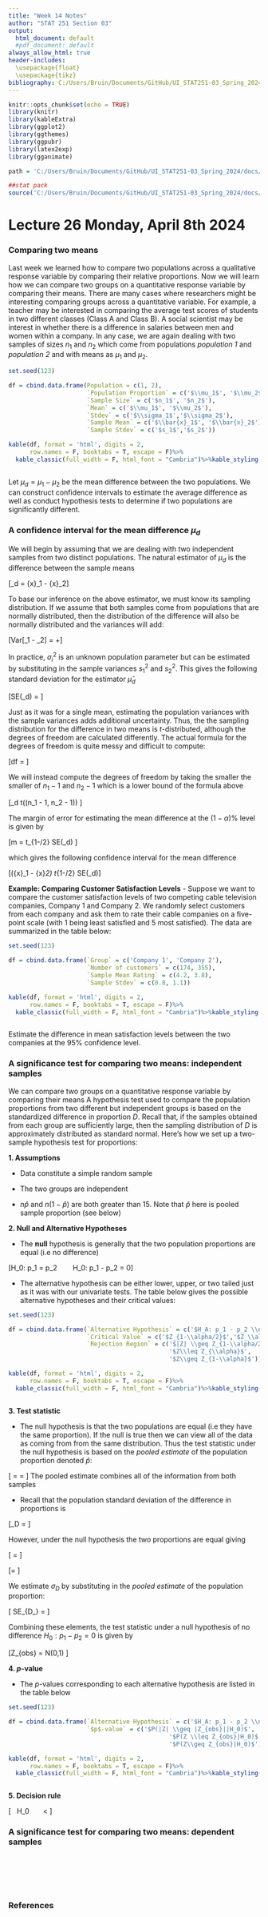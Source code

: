 ```yaml
---
title: "Week 14 Notes"
author: "STAT 251 Section 03"
output:
  html_document: default
  #pdf_document: default
always_allow_html: true
header-includes:
  \usepackage{float}
  \usepackage{tikz}
bibliography: C:/Users/Bruin/Documents/GitHub/UI_STAT251-03_Spring_2024/docs/misc/Week_13_bibs.bib
---
```


```r
knitr::opts_chunk$set(echo = TRUE)
library(knitr)
library(kableExtra)
library(ggplot2)
library(ggthemes)
library(ggpubr)
library(latex2exp)
library(gganimate)

path = 'C:/Users/Bruin/Documents/GitHub/UI_STAT251-03_Spring_2024/docs/Data/'

##stat pack
source('C:/Users/Bruin/Documents/GitHub/UI_STAT251-03_Spring_2024/docs/misc/stat251_tools.R')

```

# Lecture 26 Monday, April 8th 2024
  
### Comparing two means

Last week we learned how to compare two populations across a qualitative response variable by comparing their relative proportions. Now we will learn how we can compare two groups on a quantitative response variable by comparing their means. There are many cases where researchers might be interesting comparing groups across a quantitative variable. For example, a teacher may be interested in comparing the average test scores of students in two different classes (Class A and Class B). A social scientist may be interest in whether there is a difference in salaries between men and women within a company. In any case, we are again dealing with two samples of sizes $n_1$ and $n_2$ which come from populations <i>population 1</i> and <i>population 2</i> and with means as $\mu_1$ and $\mu_2$. 

```r
set.seed(123)

df = cbind.data.frame(Population = c(1, 2),
                      `Population Proportion` = c('$\\mu_1$', '$\\mu_2$'),
                      `Sample Size` = c('$n_1$', '$n_2$'),
                      `Mean` = c('$\\mu_1$', '$\\mu_2$'),
                      `Stdev` = c('$\\sigma_1$','$\\sigma_2$'),
                      `Sample Mean` = c('$\\bar{x}_1$', '$\\bar{x}_2$'),
                      `Sample Stdev` = c('$s_1$','$s_2$'))

kable(df, format = 'html', digits = 2,
      row.names = F, booktabs = T, escape = F)%>%
  kable_classic(full_width = F, html_font = "Cambria")%>%kable_styling(bootstrap_options = 'striped')



```


Let $\mu_d = \mu_1 - \mu_2$ be the mean difference between the two populations. We can construct confidence intervals to estimate the average difference as well as conduct hypothesis tests to determine if two populations are significantly different.

### A confidence interval for the mean difference $\mu_d$

We will begin by assuming that we are dealing with two independent samples from two distinct populations. The natural estimator of $\mu_d$ is the difference between the sample means 

\[\hat{\mu}_d = \bar{x}_1 - \bar{x}_2\]

To base our inference on the above estimator, we must know its sampling distribution. If we assume that both samples come from populations that are normally distributed, then the distribution of the difference will also be normally distributed and the variances will add:

\[Var[\mu_1 - \mu_2] = \frac{\sigma_1^2}{n_1}+\frac{\sigma_2^2}{n_2}\]

In practice, $\sigma_i^2$ is an unknown population parameter but can be estimated by substituting in the sample variances $s_1^2$ and $s_2^2$. This gives the following standard deviation for the estimator $\hat{\mu}_d$

\[SE(\hat{\mu}_d) = \sqrt{\frac{s_1^2}{n_1}+\frac{s_2^2}{n_2}}  \]

Just as it was for a single mean, estimating the population variances with the sample variances adds additional uncertainty. Thus, the the sampling distribution for the difference in two means is $t$-distributed, although the degrees of freedom are calculated differently. The actual formula for the degrees of freedom is quite messy and difficult to compute:

\[df = \frac{\left(\frac{s_1^2}{n_1}+\frac{s_2^2}{n_2}\right)^2}{ \frac{1}{n_1 - 1}\left(\frac{s_1^2}{n_1}\right)^2 + \frac{1}{n_2-1}\left(\frac{s_2^2}{n_2}\right)^2} \]

We will instead compute the degrees of freedom by taking the smaller the smaller of $n_1-1$ and $n_2 - 1$ which is a lower bound of the formula above 

\[\hat{\mu}_d \sim t(\min(n_1 - 1, n_2 - 1)) \]

The margin of error for estimating the mean difference at the $(1-\alpha)\%$ level is given by

\[m = t_{1-\alpha/2} \times SE(\hat{\mu}_d) \]

which gives the following confidence interval for the mean difference

\[(\bar{x}_1 - \bar{x}_2) \pm  t_{1-\alpha/2} \times SE(\hat{\mu}_d)\]

**Example: Comparing Customer Satisfaction Levels** - Suppose we want to compare the customer satisfaction levels of two competing cable television companies, Company 1 and Company 2. We randomly select customers from each company and ask them to rate their cable companies on a five-point scale (with 1 being least satisfied and 5 most satisfied). The data are summarized in the table below:


```r
set.seed(123)

df = cbind.data.frame(`Group` = c('Company 1', 'Company 2'),
                      `Number of customers` = c(174, 355),
                      `Sample Mean Rating` = c(4.2, 3.8),
                      `Sample Stdev` = c(0.8, 1.1))

kable(df, format = 'html', digits = 2,
      row.names = F, booktabs = T, escape = F)%>%
  kable_classic(full_width = F, html_font = "Cambria")%>%kable_styling(bootstrap_options = 'striped')



```


Estimate the difference in mean satisfaction levels between the two companies at the $95\%$ confidence level.

### A significance test for comparing two means: independent samples

We can compare two groups on a quantitative response variable by comparing their means A hypothesis test used to compare the population proportions from two different but independent groups is based on the standardized difference in proportion $D$. Recall that, if the samples obtained from each group are sufficiently large, then the sampling distribution of $D$ is approximately distributed as standard normal. Here’s how we set up a two-sample hypothesis test for proportions:

**1. Assumptions**

  * Data constitute a simple random sample 
  
  * The two groups are independent
  
  * $n\hat{p}$ and $n(1-\hat{p})$ are both greater than 15. Note that $\hat{p}$ here is pooled sample proportion (see below)

**2. Null and Alternative Hypotheses**

  * The **null** hypothesis is generally that the two population proportions are equal (i.e no difference)
  
  \[H_0: p_1 = p_2 \ \ \  \text{which is the same as} \ \ \ H_0: p_1 - p_2 = 0\]
  
  * The alternative hypothesis can be either lower, upper, or two tailed just as it was with our univariate tests. The table below gives the possible alternative hypotheses and their critical values:
  
```r
set.seed(123)

df = cbind.data.frame(`Alternative Hypothesis` = c('$H_A: p_1 - p_2 \\neq 0$','$H_A: p_1 - p_2 < 0$','$H_A: p_1 - p_2 > 0$'),
                      `Critical Value` = c('$Z_{1-\\alpha/2}$','$Z_\\alpha$','$Z_{1-\\alpha}$'),
                      `Rejection Region` = c('$|Z| \\geq Z_{1-\\alpha/2}$',
                                             '$Z\\leq Z_{\\alpha}$',
                                             '$Z\\geq Z_{1-\\alpha}$'))

kable(df, format = 'html', digits = 2,
      row.names = F, booktabs = T, escape = F)%>%
  kable_classic(full_width = F, html_font = "Cambria")%>%kable_styling(bootstrap_options = 'striped')



```

**3. Test statistic**

  * The null hypothesis is that the two populations are equal (i.e they have the same proportion). If the null is true then we can view all of the data as coming from from the same distribution. Thus the test statistic under the null hypothesis is based on the <i>pooled estimate</i> of the population proportion denoted $\hat{p}$:
  
  \[ \hat{p} = \frac{\text{number of successes in both samples}}{\text{total number of observations from both samples}} =  \frac{X_1 + X_2}{n_1 + n_2}\]
  The pooled estimate combines all of the information from both samples
  
  * Recall that the population standard deviation of the difference in proportions is 
  
  \[\sigma_D = \sqrt{\frac{p_1(1-p_1)}{n_2}+\frac{p_2(1-p_2)}{n_2}}  \]
  
  However, under the null hypothesis the two proportions are equal giving
  
  \[ = \sqrt{\frac{p(1-p)}{n_2}+\frac{p(1-p)}{n_2}} \]
  
  \[= \sqrt{p(1-p)\left(\frac{1}{n_2}+\frac{1}{n_2}\right)}\]
  
  We estimate $\sigma_D$ by substituting in the <i>pooled estimate</i> of the population proportion:
  
  \[ SE_{D_\text{pooled}} = \sqrt{\hat{p}(1-\hat{p})\left(\frac{1}{n_2}+\frac{1}{n_2}\right)}\]
  
  Combining these elements, the test statistic under a null hypothesis of no difference $H_0: p_1 - p_2 = 0$ is given by 
  
  \[Z_{obs} = \frac{(\hat{p}_1 - \hat{p}_2) - 0}{\sqrt{\hat{p}(1-\hat{p})\left(\frac{1}{n_2}+\frac{1}{n_2}\right)}} \sim N(0,1) \]
  

**4. $p$-value**

  * The $p$-values corresponding to each alternative hypothesis are listed in the table below

```r
set.seed(123)

df = cbind.data.frame(`Alternative Hypothesis` = c('$H_A: p_1 - p_2 \\neq 0$','$H_A: p_1 - p_2 < 0$','$H_A: p_1 - p_2 > 0$'),
                      `$p$-value` = c('$P(|Z| \\geq |Z_{obs}||H_0)$',
                                             '$P(Z \\leq Z_{obs}|H_0)$',
                                             '$P(Z\\geq Z_{obs}|H_0)$'))

kable(df, format = 'html', digits = 2,
      row.names = F, booktabs = T, escape = F)%>%
  kable_classic(full_width = F, html_font = "Cambria")%>%kable_styling(bootstrap_options = 'striped')



```

**5. Decision rule**

  \[\text{Reject} \ \ H_0 \ \ \text{if} \ \ \text{$p$-value} < \alpha \]


### A significance test for comparing two means: dependent samples

<br>
<br>
<br>
<br>

### References











































